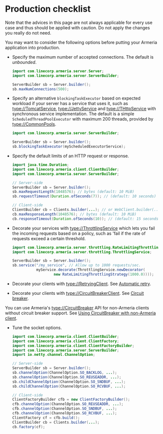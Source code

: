 # Production checklist

<Warning>

Note that the advices in this page are not always applicable for every use case and thus should be
applied with caution. Do not apply the changes you really do not need.

</Warning>

You may want to consider the following options before putting your Armeria application into production.
- Specify the maximum number of accepted connections. The default is *unbounded*.

  ```java
  import com.linecorp.armeria.server.Server;
  import com.linecorp.armeria.server.ServerBuilder;

  ServerBuilder sb = Server.builder();
  sb.maxNumConnections(500);
  ```

- Specify an alternative `blockingTaskExecutor` based on expected workload if your server has
  a service that uses it, such as <type://TomcatService>, <type://JettyService> and <type://THttpService> with
  synchronous service implementation. The default is a simple `ScheduledThreadPoolExecutor` with maximum
  200 threads, provided by <type://CommonPools>.

  ```java
  import com.linecorp.armeria.server.ServerBuilder;

  ServerBuilder sb = Server.builder();
  sb.blockingTaskExecutor(myScheduledExecutorService);
  ```

- Specify the default limits of an HTTP request or response.

  ```java
  import java.time.Duration;
  import com.linecorp.armeria.client.ClientBuilder;
  import com.linecorp.armeria.server.ServerBuilder;

  // Server-side
  ServerBuilder sb = Server.builder();
  sb.maxRequestLength(1048576); // bytes (default: 10 MiB)
  sb.requestTimeout(Duration.ofSeconds(7)); // (default: 10 seconds)

  // Client-side
  ClientBuilder cb = Clients.builder(...); // or WebClient.builder(...)
  cb.maxResponseLength(1048576); // bytes (default: 10 MiB)
  cb.responseTimeout(Duration.ofSeconds(10)); // (default: 15 seconds)
  ```

- Decorate your services with <type://ThrottlingService> which lets you fail the incoming requests based on a
  policy, such as 'fail if the rate of requests exceed a certain threshold.

  ```java
  import com.linecorp.armeria.server.throttling.RateLimitingThrottlingStrategy;
  import com.linecorp.armeria.server.throttling.ThrottlingService;

  ServerBuilder sb = Server.builder();
  sb.service("/my_service", // Allow up to 1000 requests/sec.
             myService.decorate(ThrottlingService.newDecorator(
                     new RateLimitingThrottlingStrategy(1000.0))));
  ```

- Decorate your clients with <type://RetryingClient>. See [Automatic retry](/docs/client-retry#automatic-retry).
- Decorate your clients with <type://CircuitBreakerClient>. See [Circuit breaker](/docs/client-circuit-breaker).

<Tip>

You can use Armeria's <type://CircuitBreaker> API for non-Armeria clients without circuit breaker support.
See [Using CircuitBreaker with non-Armeria client](/docs/client-circuit-breaker#using-circuitbreaker-with-non-armeria-client).

</Tip>

- Tune the socket options.

  ```java
  import com.linecorp.armeria.client.ClientBuilder;
  import com.linecorp.armeria.client.ClientFactory;
  import com.linecorp.armeria.client.ClientFactoryBuilder;
  import com.linecorp.armeria.server.ServerBuilder;
  import io.netty.channel.ChannelOption;

  // Server-side
  ServerBuilder sb = Server.builder();
  sb.channelOption(ChannelOption.SO_BACKLOG, ...);
  sb.channelOption(ChannelOption.SO_REUSEADDR, ...);
  sb.childChannelOption(ChannelOption.SO_SNDBUF, ...);
  sb.childChannelOption(ChannelOption.SO_RCVBUF, ...);

  // Client-side
  ClientFactoryBuilder cfb = new ClientFactoryBuilder();
  cfb.channelOption(ChannelOption.SO_REUSEADDR, ...);
  cfb.channelOption(ChannelOption.SO_SNDBUF, ...);
  cfb.channelOption(ChannelOption.SO_RCVBUF, ...);
  ClientFactory cf = cfb.build();
  ClientBuilder cb = Clients.builder(...);
  cb.factory(cf);
  ```
